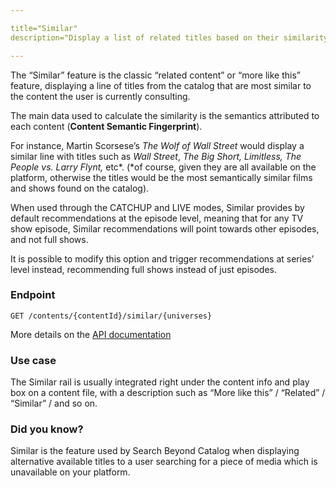 ```yaml
---

title="Similar"
description="Display a list of related titles based on their similarity to the original content item."

---
```


The “Similar” feature is the classic “related content” or “more like this” feature, displaying a line of titles from the catalog that are most similar to the content the user is currently consulting.

The main data used to calculate the similarity is the semantics attributed to each content (**Content Semantic Fingerprint**).

For instance, Martin Scorsese’s *The Wolf of Wall Street* would display a similar line with titles such as *Wall Street*, *The Big Short, Limitless, The People vs. Larry Flynt,* etc*. (*of course, given they are all available on the platform, otherwise the titles would be the most semantically similar films and shows found on the catalog).

When used through the CATCHUP and LIVE modes, Similar provides by default recommendations at the episode level, meaning that for any TV show episode, Similar recommendations will point towards other episodes, and not full shows.

It is possible to modify this option and trigger recommendations at series’ level instead, recommending full shows instead of just episodes.

### Endpoint

```
GET /contents/{contentId}/similar/{universes}
```

More details on the [API documentation](/dev/null)

### Use case

The Similar rail is usually integrated right under the content info and play box on a content file, with a description such as “More like this” / “Related” / “Similar” / and so on.

### Did you know?

Similar is the feature used by Search Beyond Catalog when displaying alternative available titles to a user searching for a piece of media which is unavailable on your platform.